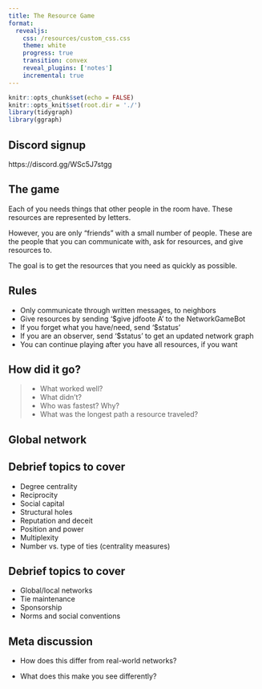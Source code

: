 ```yaml
---
title: The Resource Game
format: 
  revealjs:
    css: /resources/custom_css.css
    theme: white
    progress: true
    transition: convex
    reveal_plugins: ['notes']
    incremental: true
---
```


```r
knitr::opts_chunk$set(echo = FALSE)
knitr::opts_knit$set(root.dir = './')
library(tidygraph)
library(ggraph)
```
## Discord signup

https://discord.gg/WSc5J7stgg

## The game

Each of you needs things that other people in the room have. These resources are represented by letters.

However, you are only "friends" with a small number of people. These are the people that you can communicate with, ask for resources, and give resources to.

The goal is to get the resources that you need as quickly as possible.

## Rules

- Only communicate through written messages, to neighbors
- Give resources by sending '$give jdfoote A' to the NetworkGameBot
- If you forget what you have/need, send '$status'
- If you are an observer, send '$status' to get an updated network graph
- You can continue playing after you have all resources, if you want

## How did it go?

>- What worked well?
>- What didn't?
>- Who was fastest? Why?
>- What was the longest path a resource traveled?

## Global network

## Debrief topics to cover
- Degree centrality
- Reciprocity
- Social capital
- Structural holes
- Reputation and deceit
- Position and power
- Multiplexity
- Number vs. type of ties (centrality measures)

## Debrief topics to cover
- Global/local networks
- Tie maintenance
- Sponsorship
- Norms and social conventions

## Meta discussion
- How does this differ from real-world networks?

- What does this make you see differently?

